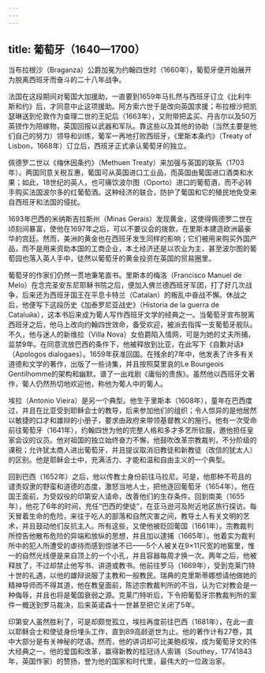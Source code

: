 ```yaml
---
---
---
```

title: 葡萄牙（1640—1700）
---




当布拉根沙（Braganza）公爵加冕为约翰四世时（1660年），葡萄牙便开始展开为脱离西班牙而奋斗的二十八年战争。

法国在这段期间对葡国大加援助，一直要到1659年马扎然与西班牙订立《比利牛斯和约》后，才同意中止这项援助。阿方索六世于是改向英国求援；布拉根沙把凯瑟琳送到伦敦作为查理二世的王妃后（1663年），又附带把孟买、丹吉尔以及50万英镑作为陪嫁物，英国回报以武器和军队。靠这些以及其他的协助（当然主要是他们自己的努力）领导和训练，葡军一再地打败西班牙，《里斯本条约》（Treaty of Lisbon，1668年）订立后，西班牙正式承认葡萄牙的独立。

佩德罗二世以《梅休因条约》（Methuen Treaty）来加强与英国的联系（1703年）。两国同意关税互惠，葡国可从英国进口工业品，而英国由葡国进口酒类和水果；如此，18世纪的英人，也可痛饮波尔图（Oporto）进口的葡萄酒，而不必转手购买法国波尔多的红葡萄酒。这种经济的联合，防护了葡国和它的殖民地免受来自西班牙和法国的侵扰。

1693年巴西的米纳斯吉拉斯州（Minas Gerais）发现黄金，这使得佩德罗二世在顷刻间暴富，使他在1697年之后，可以不要议会的拨款，在里斯本建造欧洲最豪华的宫廷。然而，美洲的黄金也在西班牙发生同样的影响；它们被用来购买外国产品，而不是用来资助本国的工商企业，本土经济还是以农业为主，甚至波尔图的葡萄园也落入英人手中，徒然以葡萄牙的黄金投资在英国的贸易圈里。

葡萄牙的作家们仍然一贯地秉笔直书。里斯本的梅洛（Francisco Manuel de Melo）在念完圣安东尼耶稣书院之后，便加入佛兰德西班牙军团，打了好几次战争，后来还为西班牙国王在平息卡特兰（Catalan）的叛乱中奋战不懈。休战之后，他便写下这段历史《加泰罗尼亚战史》（Historia de la guerra de Cataluйa），这本书后来成为葡人写作西班牙文学的经典之一。当葡萄牙宣布脱离西班牙之后，他马上改向约翰四世效命，备受欢迎，被派去指挥一支葡萄牙舰队。不久，他与迷人的新维拉（Villa Nova）女伯爵陷入情网，可是为她的丈夫所捕，监禁9年。在同意流放巴西的条件下，他被释放到比亚，在此写下《自歉对话》（Apologos dialogaes）。1659年获准回国。在残余的7年中，他发表了许多有关道德和文学的著作，出版了一些诗集，并且按照莫里哀的Le Bourgeois Gentilhomme的架构和幽默，谱了一出戏剧《庸俗的贵族》。虽然他以西班牙文著作，葡人仍然热切地欢迎他，称他为葡人中的葡人。

埃拉（Antonio Vieira）是另一个典型。他生于里斯本（1608年），童年在巴西度过，并且在比亚受到耶稣会士的教导，后来参加他们的组织；令人惊异的是他居然以敏捷的口才和雄辩的小册子，要求由政府来带领基督教义的施行。他有一次受命前往葡萄牙（1641年），约翰四世为他的完整人格和多才多艺所钦服，邀他担任皇家会议的议员。他对祖国的独立始终奋力不懈，他鼓吹改革宗教裁判，不分阶级的课税；允许犹太商人进出葡萄牙，并且提议取消旧教徒和新教徒（改信的犹太人）的区别。他是耶稣会士中，充满活力、才能和温和自由主义的一个典型。

回到巴西（1652年）之后，他以传教士身份前往马拉尼。可是，他那种不苟且的谴责奴隶的野蛮和道德的态度，激怒当地人士，把他逐回葡萄牙（1654年）。他在国王面前，为受奴役的印第安人请命，改善他们的生存条件。回到南美（1655年），他花了6年的时间，充任“巴西的使徒”，在亚马逊河及附近地区旅行探访。每天冒着生命的危险，来往于吃人的部落和自然灾害之间，教导土人有关文明的艺术，并且鼓动他们反抗主人。所有这些，又使他被贬回葡国（1661年）。宗教裁判所控告他散布危险的异端和放纵的思想，并且加以逮捕（1665年）。他着实为裁判所中的犯人所遭受的虐待而感到惊骇不已——5个人被关在9×11尺宽的地窖里，惟一的自然光线便是来自顶上的一个小孔，并且容器每周才换一次。两年之后，他被释放了，不过却禁止他写书、讲道或教书。他前往罗马（1669年），受到克莱门特十世的礼遇，以他的雄辩说服了主教和一般教民。瑞典的克里斯蒂娜想请他做她的精神导师而不得其道，他在教皇面前，陈述宗教裁判所的不当，认为它对教会是一种侮辱，并且也将是葡国衰弱之源。克莱门特听后，下令把葡萄牙宗教裁判所的案件一概送到罗马裁决，后来英诺森十一世甚至把它关闭了5年。

印第安人虽然胜利了，可是却颇觉孤立，埃拉再度前往巴西（1681年），在此一直以耶稣会士和使徒身份埋头工作，直到89高龄逝世为止。他的著作计有27卷，其中大部分是有关神秘的呓语。然而，他的讲词却可比美鲍叔埃，成为葡萄牙文的伟大经典之一。他的爱国和改革，赢得新教的桂冠诗人索锡（Southey，17741843年，英国作家）的赞扬，誉为他的国家和时代里，最伟大的一位政治家。